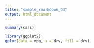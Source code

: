 ---
title: "sample_rmarkdown_03"
output: html_document
---

```{r}
summary(cars)

library(ggplot2)
qplot(data = mpg, x = drv, fill = drv)
```
